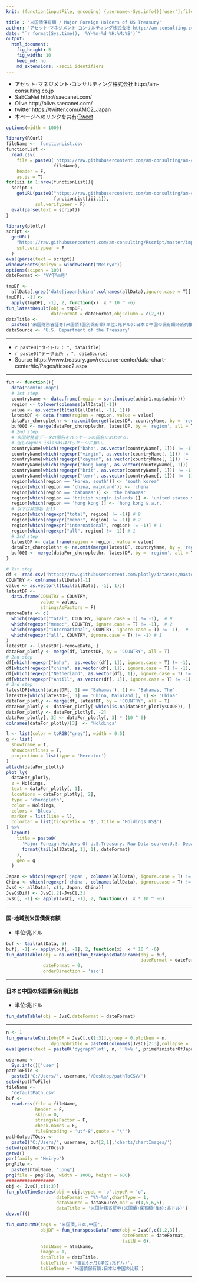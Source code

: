 ```yaml
---
knit: (function(inputFile, encoding) {username<-Sys.info()['user'];fileName<-'defaultPath.csv';pathToFile <-paste0('C:/Users/', username,'/Desktop/pathToCSV/');setwd(pathToFile);buf0<-read.csv(fileName,header = F,skip = 0,stringsAsFactor = F,check.names = F,fileEncoding = 'utf-8');timeStamp<-format(Sys.time(),'%Y%m%d%H%M%S');htmlName<-'MajorForeignHoldersUSTreasury';rmarkdown::render(inputFile, encoding = encoding, output_file = paste0('C:/Users/',username,buf0[2,1],'charts/','am-consulting.co.jp-',htmlName,'.html')) })

title : '米国債保有額 / Major Foreign Holders of US Treasury'
author: "アセット･マネジメント･コンサルティング株式会社 http://am-consulting.co.jp"
date: "`r format(Sys.time(), '%Y-%m-%d %H:%M:%S')`"
output: 
  html_document:
    fig_height: 5
    fig_width: 10
    keep_md: no
    md_extensions: -ascii_identifiers 
---
```

<link href="http://knowledgevault.saecanet.com/components/rmarkdown-html.css" rel="stylesheet">
<script src="http://knowledgevault.saecanet.com/components/JavascriptCode.js"></script>
<style>.main-container {max-width : 1000px;}</style>

- アセット･マネジメント･コンサルティング株式会社 http://am-consulting.co.jp
- SaECaNet http://saecanet.com/
- Olive http://olive.saecanet.com/
- twitter https://twitter.com/AMC2_Japan
- 本ページへのリンクを共有:<a href="https://twitter.com/share" class="twitter-share-button" data-via="AMC2_Japan" data-size="large">Tweet</a> <script>!function(d,s,id){var js,fjs=d.getElementsByTagName(s)[0],p=/^http:/.test(d.location)?'http':'https';if(!d.getElementById(id)){js=d.createElement(s);js.id=id;js.src=p+'://platform.twitter.com/widgets.js';fjs.parentNode.insertBefore(js,fjs);}}(document, 'script', 'twitter-wjs');</script>

```r
options(width = 1000)
```

```r
library(RCurl)
fileName <- 'functionList.csv'
functionList <-
  read.csv(
    file = paste0('https://raw.githubusercontent.com/am-consulting/am-consulting.github.io/master/csv/',
                  fileName),
    header = F,
    as.is = T)
for(iii in 1:nrow(functionList)){
  script <- 
    getURL(paste0("https://raw.githubusercontent.com/am-consulting/am-consulting.github.io/master/", 
                  functionList[iii,1]),
           ssl.verifypeer = F)
  eval(parse(text = script))
}
```

```r
library(plotly)
script <-
  getURL(
    "https://raw.githubusercontent.com/am-consulting/Rscript/master/importMajorForeignHoldersUSTreasury.r",
    ssl.verifypeer = F
  )
eval(parse(text = script))
windowsFonts(Meiryo = windowsFont("Meiryo"))
options(scipen = 100)
dateFormat <- '%Y年%m月'
```

```r
tmpDF <-
  allData[,grep('date|japan|china',colnames(allData),ignore.case = T)]
tmpDF[, -1] <- 
  apply(tmpDF[, -1], 2, function(x)  x * 10 ^ -6)
fun_latestResult(obj = tmpDF,
                 dateFormat = dateFormat,objColumn = c(2,3))
dataTitle <- 
  paste0('米国財務省証券(米国債)国別保有額(単位:兆ドル):日本と中国の保有額時系列推移:', latestResult)
dataSource <- 'U.S. Department of the Treasury'
```

***

- `r paste0("タイトル : ", dataTitle)`
- `r paste0("データ出所 : ", dataSource)`
- Source https://www.treasury.gov/resource-center/data-chart-center/tic/Pages/ticsec2.aspx

***

```r
fun <- function(){
  data("admin1.map")
  # 1st step
  countryName <- data.frame(region = sort(unique(admin1.map$admin)))
  region <- tolower(colnames(allData)[-1])
  value <- as.vector(t(tail(allData[, -1], 1)))
  latestDF <- data.frame(region = region, value = value)
  dataFor_choroplethr <- na.omit(merge(latestDF, countryName, by = 'region', all = F))
  buf000 <- merge(dataFor_choroplethr, latestDF, by = 'region', all = T) #検証用
  # 2nd step
  # 米国財務省データの国名をパッケージの国名にあわせる。
  # 但しcayman islandsはパッケージに無い。
  countryName[which(regexpr("baha", as.vector(countryName[, 1])) != -1), 1]
  countryName[which(regexpr("virgin", as.vector(countryName[, 1])) != -1), 1]
  countryName[which(regexpr("cayman", as.vector(countryName[, 1])) != -1), 1]
  countryName[which(regexpr("hong kong", as.vector(countryName[, 1])) != -1), 1]
  countryName[which(regexpr("brit", as.vector(countryName[, 1])) != -1), 1]
  countryName[which(regexpr("terr", as.vector(countryName[, 1])) != -1), 1]
  region[which(region == 'korea, south')] <- 'south korea'
  region[which(region == 'china, mainland')] <- 'china'
  region[which(region == 'bahamas')] <- 'the bahamas'
  region[which(region == 'british virgin islands')] <- 'united states virgin islands'
  region[which(region == 'hong kong')] <- 'hong kong s.a.r.'
  # 以下は非国名 計13
  region[which(regexpr("total", region) != -1)] # 9
  region[which(regexpr("memo:", region) != -1)] # 2
  region[which(regexpr("international", region) != -1)] # 1
  region[which(regexpr("all", region) != -1)] # 1
  # 3rd step
  latestDF <- data.frame(region = region, value = value)
  dataFor_choroplethr <- na.omit(merge(latestDF, countryName, by = 'region', all = F))
  buf000 <- merge(dataFor_choroplethr, latestDF, by = 'region', all = T) #検証用
}
```

```r
# 1st step
df <- read.csv('https://raw.githubusercontent.com/plotly/datasets/master/2014_world_gdp_with_codes.csv')
COUNTRY <- colnames(allData)[-1]
value <- as.vector(t(tail(allData[, -1], 1)))
latestDF <-
  data.frame(COUNTRY = COUNTRY,
             value = value,
             stringsAsFactors = F)
removeData <- c(
  which(regexpr("total", COUNTRY, ignore.case = T) != -1),  # 9
  which(regexpr("memo:", COUNTRY, ignore.case = T) != -1),  # 2
  which(regexpr("international", COUNTRY, ignore.case = T) != -1),  # 1
  which(regexpr("all", COUNTRY, ignore.case = T) != -1) # 1
)
latestDF <- latestDF[-removeData, ]
dataFor_plotly <- merge(df, latestDF, by = 'COUNTRY', all = T)
# 2nd step
df[which(regexpr("baha",  as.vector(df[, 1]), ignore.case = T) != -1), 1]
df[which(regexpr("china", as.vector(df[, 1]), ignore.case = T) != -1), 1]
df[which(regexpr("Netherland", as.vector(df[, 1]), ignore.case = T) != -1), 1]
df[which(regexpr("Antill", as.vector(df[, 1]), ignore.case = T) != -1), 1]
# 3rd step
latestDF[which(latestDF[, 1] == 'Bahamas'), 1] <- 'Bahamas, The'
latestDF[which(latestDF[, 1] == 'China, Mainland'), 1] <- 'China'
dataFor_plotly <- merge(df, latestDF, by = 'COUNTRY', all = T)
dataFor_plotly <- dataFor_plotly[-which(is.na(dataFor_plotly$CODE)), ]
dataFor_plotly <- dataFor_plotly[, -2]
dataFor_plotly[, 3] <- dataFor_plotly[, 3] * (10 ^ 6)
colnames(dataFor_plotly)[3]  <- 'Holdings' 
```

```r
l <- list(color = toRGB("grey"), width = 0.5)
g <- list(
  showframe = T,
  showcoastlines = T,
  projection = list(type = 'Mercator')
)
attach(dataFor_plotly)
plot_ly(
  dataFor_plotly,
  z = Holdings,
  text = dataFor_plotly[, 1],
  locations = dataFor_plotly[, 2],
  type = 'choropleth',
  color = Holdings,
  colors = 'Blues',
  marker = list(line = l),
  colorbar = list(tickprefix = '$', title = 'Holdings US$')
) %>%
  layout(
    title = paste0(
      'Major Foreign Holders Of U.S.Treasury. Raw Data source:U.S. Department of the Treasury<br>',
      format(tail(allData[, 1], 1), dateFormat)
    ),
    geo = g
  )
```

```r
Japan <- which(regexpr('japan', colnames(allData), ignore.case = T) != -1)
China <- which(regexpr('china', colnames(allData), ignore.case = T) != -1)
JvsC <- allData[, c(1, Japan, China)]
JvsC$Diff <- JvsC[,2]-JvsC[,3]
JvsC[, -1] <- apply(JvsC[, -1], 2, function(x)  x * 10 ^ -6)
```

***
#### 国･地域別米国債保有額
- 単位:兆ドル

```r
buf <- tail(allData, 5)
buf[, -1] <- apply(buf[, -1], 2, function(x)  x * 10 ^ -6)
fun_dataTable(obj = na.omit(fun_transposeDataFrame(obj = buf,
                                                   dateFormat = dateFormat)),
              dateFormat = 0,
              orderDirection = 'asc')
```

***
#### 日本と中国の米国債保有額比較
- 単位:兆ドル

```r
fun_dataTable(obj = JvsC,dateFormat = dateFormat)
```

***

```r
n <- 1
fun_generateKnit(objDF = JvsC[,c(1:3)],group = 0,plotNum = n,
                 dygraphTitle = paste0(colnames(JvsC)[2:3],collapse = ' × '))
eval(parse(text = paste0('dygraphPlot', n, ' %>% ', primeMinisterOfJapan_dygraph)))
```

```r
username <-
  Sys.info()['user']
pathToFile <-
  paste0('C:/Users/', username,'/Desktop/pathToCSV/')
setwd(pathToFile)
fileName <-
  'defaultPath.csv'
buf <-
  read.csv(file = fileName,
           header = F,
           skip = 0,
           stringsAsFactor = F,
           check.names = F,
           fileEncoding = 'utf-8',quote = "\"")
pathOutputTOcsv <-
  paste0("C:/Users/", username, buf[2,1],'charts/chartImages/')
setwd(pathOutputTOcsv)
getwd()
par(family = 'Meiryo')
pngFile <-
  paste0(htmlName, ".png")
png(file = pngFile, width = 1000, height = 600)
##################
obj <- JvsC[,c(1:3)]
fun_plotTimeSeries(obj = obj,typeL = 'o',typeR = 'o',
                   dateFormat = '%Y-%m',chartType = 1,
                   dataSource = dataSource,mar = c(4,5,6,5),
                   dataTitle = '米国財務省証券(米国債)保有額(単位:兆ドル)')
dev.off()
```

```r
fun_outputMD(tags = '米国債,日本,中国',
             objDF = fun_transposeDataFrame(obj = JvsC[,c(1,2,3)],
                                            dateFormat = dateFormat,
                                            tailN = 6),
             htmlName = htmlName,
             image = 1,
             dataTitle = dataTitle,
             tableTitle = '直近6ヶ月(単位:兆ドル)',
             tableName = '米国債保有額:日本と中国の比較')
```

***
<script>MakeNegative()</script>
<script>
  (function(i,s,o,g,r,a,m){i['GoogleAnalyticsObject']=r;i[r]=i[r]||function(){
  (i[r].q=i[r].q||[]).push(arguments)},i[r].l=1*new Date();a=s.createElement(o),
  m=s.getElementsByTagName(o)[0];a.async=1;a.src=g;m.parentNode.insertBefore(a,m)
  })(window,document,'script','https://www.google-analytics.com/analytics.js','ga');

  ga('create', 'UA-3077339-5', 'auto');
  ga('send', 'pageview');

</script>
